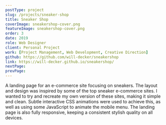 ```yaml
---
postType: project
slug: /projects/sneaker-shop
title: Sneaker Shop
coverImage: sneakershop-cover.png
featureImage: sneakershop-cover.png
order: 3
date: 2019
role: Web Designer
client: Personal Project
work: [Project Management, Web Development, Creative Direction]
github: https://github.com/will-decker/sneakershop
link: https://will-decker.github.io/sneakershop/
nextPage:
prevPage:
---
```


A landing page for an e-commerce site focusing on sneakers. The layout and design was inspired by some of the top sneaker e-commerce sites. I wanted to try and recreate my own version of these sites, making it simple and clean. Subtle interactive CSS animations were used to achieve this, as well as using some JavaScript to animate the mobile menu. The landing page is also fully responsive, keeping a consistent stylish quality on all devices.
